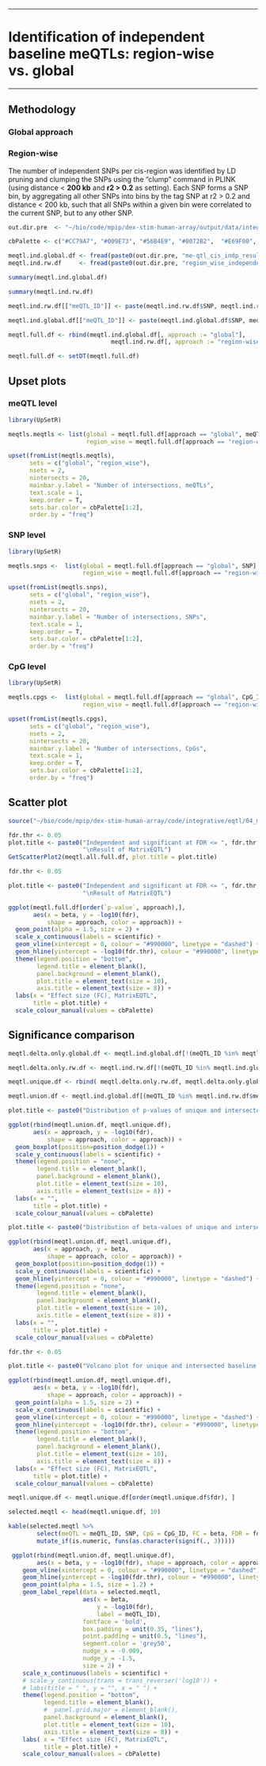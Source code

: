 ***
# __Identification of independent baseline meQTLs: region-wise vs. global__
***

## Methodology

### Global approach

### Region-wise

The number of independent SNPs per cis-region was identified by LD pruning and clumping the SNPs using the “clump” command in PLINK (using distance < __200 kb__ and __r2 > 0.2__ as setting). Each SNP forms a SNP bin, by aggregating all other SNPs into bins by the tag SNP at r2 > 0.2 and distance < 200 kb, such that all SNPs within a given bin were correlated to the current SNP, but to any other SNP. 


```r
out.dir.pre  <- "~/bio/code/mpip/dex-stim-human-array/output/data/integrative/matrixEQTL/"

cbPalette <- c("#CC79A7", "#009E73", "#56B4E9", "#0072B2",  "#E69F00", "#F0E442", "#D55E00", "#999999")

meqtl.ind.global.df <- fread(paste0(out.dir.pre, "me-qtl_cis_indp_result_veh_fdr_005.csv"))
meqtl.ind.rw.df     <- fread(paste0(out.dir.pre, "region_wise_independent_snps/me-qtl_cis_indp_rw_veh_fdr_005.csv"))
```

```r
summary(meqtl.ind.global.df)
```

```r
summary(meqtl.ind.rw.df)
```

```r
meqtl.ind.rw.df[["meQTL_ID"]] <- paste(meqtl.ind.rw.df$SNP, meqtl.ind.rw.df$CpG_ID, sep = "-")

meqtl.ind.global.df[["meQTL_ID"]] <- paste(meqtl.ind.global.df$SNP, meqtl.ind.global.df$CpG_ID, sep = "-")

meqtl.full.df <- rbind(meqtl.ind.global.df[, approach := "global"],
                             meqtl.ind.rw.df[, approach := "region-wise"])

meqtl.full.df <- setDT(meqtl.full.df)
```

## Upset plots{.tabset .tabset-fade .tabset-pills}

### meQTL level
  
```r
library(UpSetR)

meqtls.meqtls <- list(global = meqtl.full.df[approach == "global", meQTL_ID], 
                      region_wise = meqtl.full.df[approach == "region-wise", meQTL_ID])

upset(fromList(meqtls.meqtls), 
      sets = c("global", "region_wise"),
      nsets = 2, 
      nintersects = 20, 
      mainbar.y.label = "Number of intersections, meQTLs", 
      text.scale = 1, 
      keep.order = T,
      sets.bar.color = cbPalette[1:2], 
      order.by = "freq")
```

### SNP level
  
```r
library(UpSetR)

meqtls.snps <-  list(global = meqtl.full.df[approach == "global", SNP], 
                     region_wise = meqtl.full.df[approach == "region-wise", SNP])

upset(fromList(meqtls.snps), 
      sets = c("global", "region_wise"),
      nsets = 2, 
      nintersects = 20, 
      mainbar.y.label = "Number of intersections, SNPs", 
      text.scale = 1, 
      keep.order = T,
      sets.bar.color = cbPalette[1:2], 
      order.by = "freq")
```

### CpG level

```r
library(UpSetR)

meqtls.cpgs <-  list(global = meqtl.full.df[approach == "global", CpG_ID], 
                     region_wise = meqtl.full.df[approach == "region-wise", CpG_ID])

upset(fromList(meqtls.cpgs), 
      sets = c("global", "region_wise"),
      nsets = 2, 
      nintersects = 20, 
      mainbar.y.label = "Number of intersections, CpGs", 
      text.scale = 1, 
      keep.order = T,
      sets.bar.color = cbPalette[1:2], 
      order.by = "freq")
```
## Scatter plot

```r
source("~/bio/code/mpip/dex-stim-human-array/code/integrative/eqtl/04_me-qtl_analysis/util.R")
```

```r
fdr.thr <- 0.05
plot.title <- paste0("Independent and significant at FDR <= ", fdr.thr, " meQTLs.",
                     "\nResult of MatrixEQTL")
GetScatterPlot2(meqtl.all.full.df, plot.title = plot.title)
```

```r
fdr.thr <- 0.05

plot.title <- paste0("Independent and significant at FDR <= ", fdr.thr, " meQTLs.",
                     "\nResult of MatrixEQTL")

ggplot(meqtl.full.df[order(`p-value`, approach),], 
       aes(x = beta, y = -log10(fdr), 
           shape = approach, color = approach)) +
  geom_point(alpha = 1.5, size = 2) +
  scale_x_continuous(labels = scientific) +
  geom_vline(xintercept = 0, colour = "#990000", linetype = "dashed") + 
  geom_hline(yintercept = -log10(fdr.thr), colour = "#990000", linetype = "dashed") +
  theme(legend.position = "bottom", 
        legend.title = element_blank(),
        panel.background = element_blank(),
        plot.title = element_text(size = 10),
        axis.title = element_text(size = 8)) +
  labs(x = "Effect size (FC), MatrixEQTL",
       title = plot.title) +
  scale_colour_manual(values = cbPalette)
```


## Significance comparison

```r
meqtl.delta.only.global.df <- meqtl.ind.global.df[!(meQTL_ID %in% meqtl.ind.rw.df$meQTL_ID), ]

meqtl.delta.only.rw.df <- meqtl.ind.rw.df[!(meQTL_ID %in% meqtl.ind.global.df$meQTL_ID), ]

meqtl.unique.df <- rbind( meqtl.delta.only.rw.df, meqtl.delta.only.global.df)

meqtl.union.df <- meqtl.ind.global.df[(meQTL_ID %in% meqtl.ind.rw.df$meQTL_ID), ] %>% mutate(approach = "global + region-wise")

```

```r
plot.title <- paste0("Distribution of p-values of unique and intersected baseline meQTLs obtained by global and region-wise approaches.")

ggplot(rbind(meqtl.union.df, meqtl.unique.df), 
       aes(x = approach, y = -log10(fdr), 
           shape = approach, color = approach)) +
  geom_boxplot(position=position_dodge(1)) +
  scale_y_continuous(labels = scientific) +
  theme(legend.position = "none", 
        legend.title = element_blank(),
        panel.background = element_blank(),
        plot.title = element_text(size = 10),
        axis.title = element_text(size = 8)) +
  labs(x = "",
       title = plot.title) +
  scale_colour_manual(values = cbPalette)
```


```r
plot.title <- paste0("Distribution of beta-values of unique and intersected baseline meQTLs obtained by global and region-wise approaches.")

ggplot(rbind(meqtl.union.df, meqtl.unique.df), 
       aes(x = approach, y = beta, 
           shape = approach, color = approach)) +
  geom_boxplot(position=position_dodge(1)) +
  scale_y_continuous(labels = scientific) +
  geom_hline(yintercept = 0, colour = "#990000", linetype = "dashed") +
  theme(legend.position = "none", 
        legend.title = element_blank(),
        panel.background = element_blank(),
        plot.title = element_text(size = 10),
        axis.title = element_text(size = 8)) +
  labs(x = "",
       title = plot.title) +
  scale_colour_manual(values = cbPalette)
```

```r
fdr.thr <- 0.05

plot.title <- paste0("Volcano plot for unique and intersected baseline meQTLs obtained by global and region-wise approaches.")

ggplot(rbind(meqtl.union.df, meqtl.unique.df), 
       aes(x = beta, y = -log10(fdr), 
           shape = approach, color = approach)) +
  geom_point(alpha = 1.5, size = 2) +
  scale_x_continuous(labels = scientific) +
  geom_vline(xintercept = 0, colour = "#990000", linetype = "dashed") + 
  geom_hline(yintercept = -log10(fdr.thr), colour = "#990000", linetype = "dashed") +
  theme(legend.position = "bottom", 
        legend.title = element_blank(),
        panel.background = element_blank(),
        plot.title = element_text(size = 10),
        axis.title = element_text(size = 8)) +
  labs(x = "Effect size (FC), MatrixEQTL",
       title = plot.title) +
  scale_colour_manual(values = cbPalette)
```

```r
meqtl.unique.df <- meqtl.unique.df[order(meqtl.unique.df$fdr), ]

selected.meqtl <- head(meqtl.unique.df, 10)

kable(selected.meqtl %>%
        select(meQTL = meQTL_ID, SNP, CpG = CpG_ID, FC = beta, FDR = fdr, `p-value`, `t-stat`, Approach = approach) %>%
        mutate_if(is.numeric, funs(as.character(signif(., 3)))))
```

```r
 ggplot(rbind(meqtl.union.df, meqtl.unique.df), 
        aes(x = beta, y = -log10(fdr), shape = approach, color = approach)) +
    geom_vline(xintercept = 0, colour = "#990000", linetype = "dashed") + 
    geom_hline(yintercept = -log10(fdr.thr), colour = "#990000", linetype = "dashed") +
    geom_point(alpha = 1.5, size = 1.2) +
    geom_label_repel(data = selected.meqtl,
                     aes(x = beta,
                         y = -log10(fdr),
                         label = meQTL_ID),
                     fontface = 'bold',
                     box.padding = unit(0.35, "lines"),
                     point.padding = unit(0.5, "lines"),
                     segment.color = 'grey50',
                     nudge_x = -0.009, 
                     nudge_y = -1.5, 
                     size = 2) +
    scale_x_continuous(labels = scientific) +
    # scale_y_continuous(trans = trans_reverser('log10')) +
    # labs(title = " ", y = "", x = " ") + 
    theme(legend.position = "bottom", 
          legend.title = element_blank(),
          #  panel.grid.major = element_blank(),
          panel.background = element_blank(),
          plot.title = element_text(size = 10),
          axis.title = element_text(size = 8)) +
    labs( x = "Effect size (FC), MatrixEQTL", 
          title = plot.title) +
    scale_colour_manual(values = cbPalette)
```
